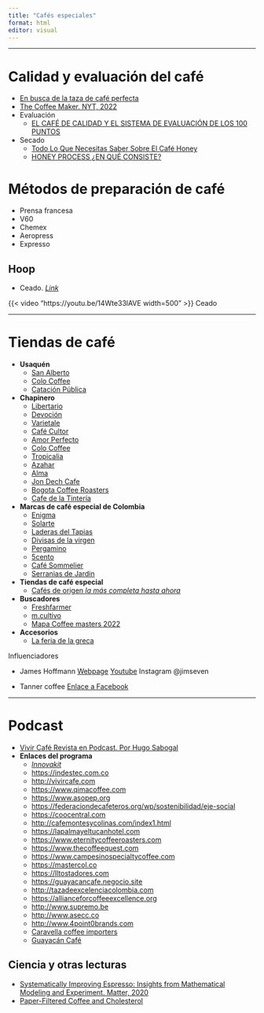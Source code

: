 ```yaml
---
title: "Cafés especiales"
format: html
editor: visual
---
```


------------------------------------------------------------------------

# Calidad y evaluación del café

-   [En busca de la taza de café perfecta](https://enlaceejemplo.com/)
-   [The Coffee Maker. NYT, 2022](https://www.nytimes.com/)
-   Evaluación
    -   [EL CAFÉ DE CALIDAD Y EL SISTEMA DE EVALUACIÓN DE LOS 100 PUNTOS](https://enlaceejemplo.com/)
-   Secado
    -   [Todo Lo Que Necesitas Saber Sobre El Café Honey](https://enlaceejemplo.com/)
    -   [HONEY PROCESS ¿EN QUÉ CONSISTE?](https://enlaceejemplo.com/)

# Métodos de preparación de café

-   Prensa francesa
-   V60
-   Chemex
-   Aeropress
-   Expresso

## Hoop

-   Ceado. [*Link*](https://coffee.ceado.com/en/products/86-hoop_coffee_brewer/56-hoop)

{{< video "https://youtu.be/14Wte33lAVE width=500" >}} Ceado

------------------------------------------------------------------------

# Tiendas de café

-   **Usaquén**
    -   [San Alberto](https://www.cafesanalberto.com/)
    -   [Colo Coffee](https://www.colocoffee.co/)
    -   [Catación Pública](https://www.catacionpublica.com/)
-   **Chapinero**
    -   [Libertario](https://cafelibertario.com/)
    -   [Devoción](https://www.devocion.com.co/)
    -   [Varietale](https://www.varietale.com.co/)
    -   [Café Cultor](https://cafecultor.com/)
    -   [Amor Perfecto](https://amorperfecto.com/)
    -   [Colo Coffee](https://www.colocoffee.co/)
    -   [Tropicalia](https://www.tropicaliacafe.com/)
    -   [Azahar](https://azaharcoffee.com/)
    -   [Alma](https://almacafe.com.co/)
    -   [Jon Dech Cafe](https://jondechcafe.com/)
    -   [Bogota Coffee Roasters](https://bogotacoffeeroasters.com/)
    -   [Cafe de la Tintería](https://cafedelatinteria.com/)
-   **Marcas de café especial de Colombia**
    -   [Enigma](https://cafesenigma.com/)
    -   [Solarte](https://cafesolarte.com/)
    -   [Laderas del Tapias](https://laderasdeltapias.com/)
    -   [Divisas de la virgen](https://enlaceejemplo.com/)
    -   [Pergamino](https://pergaminocafe.com/)
    -   [5cento](https://5centocafe.com/)
    -   [Café Sommelier](https://cafesommelier.com/)
    -   [Serranias de Jardin](https://serraniasdejardin.com/)
-   **Tiendas de café especial**
    -   [Cafés de origen *la más completa hasta ahora*](https://enlaceejemplo.com/)
-   **Buscadores**
    -   [Freshfarmer](https://www.freshfarmer.co/)
    -   [m.cultivo](https://mcultivo.com/)
    -   [Mapa Coffee masters 2022](https://enlaceejemplo.com/)
-   **Accesorios**
    -   [La feria de la greca](https://enlaceejemplo.com/)

::: callout-tip
Influenciadores

-   James Hoffmann [Webpage](https://www.jameshoffmann.co.uk/) [Youtube](https://www.youtube.com/channel/UCMb0O2CdPBNi-QqPk5T3gsQ) Instagram @jimseven

-   Tanner coffee [Enlace a Facebook](https://www.facebook.com/reel/548751493636877)
:::

------------------------------------------------------------------------

# Podcast

-   [Vivir Café Revista en Podcast. Por Hugo Sabogal](https://enlaceejemplo.com/)
-   **Enlaces del programa**
    -   [*Innovakit*](https://enlaceejemplo.com/)
    -   <https://indestec.com.co>
    -   <http://vivircafe.com>
    -   <https://www.qimacoffee.com>
    -   <https://www.asopep.org>
    -   <https://federaciondecafeteros.org/wp/sostenibilidad/eje-social>
    -   <https://coocentral.com>
    -   <http://cafemontesycolinas.com/index1.html>
    -   <https://lapalmayeltucanhotel.com>
    -   <https://www.eternitycoffeeroasters.com>
    -   <https://www.thecoffeequest.com>
    -   <https://www.campesinospecialtycoffee.com>
    -   <https://mastercol.co>
    -   <https://lltostadores.com>
    -   <https://guayacancafe.negocio.site>
    -   <http://tazadeexcelenciacolombia.com>
    -   <https://allianceforcoffeeexcellence.org>
    -   <http://www.supremo.be>
    -   <http://www.asecc.co>
    -   <http://www.4point0brands.com>
    -   [Caravella coffee importers](https://caravellacoffee.com/)
    -   [Guayacán Café](https://guayacancafe.negocio.site/)

## Ciencia y otras lecturas

-   [Systematically Improving Espresso: Insights from Mathematical Modeling and Experiment. Matter, 2020](https://www.cell.com/matter/fulltext/S2590-2385(19)30410-2)
-   [Paper-Filtered Coffee and Cholesterol](https://enlaceejemplo.com/)